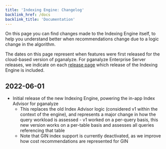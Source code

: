 ```yaml
---
title: 'Indexing Engine: Changelog'
backlink_href: /docs
backlink_title: 'Documentation'
---
```


On this page you can find changes made to the Indexing Engine itself, to help you
understand better when recommendations change due to a logic change in the
algorithm.

The dates on this page represent when features were first released for the cloud-based
version of pganalyze. For pganalyze Enterprise Server releases, we indicate on each
[release page](/docs/enterprise/releases) which release of the Indexing Engine is included.

## 2022-06-01

* Initial release of the new Indexing Engine, powering the in-app Index Advisor for pganalyze
  - This replaces the old Index Advisor logic (considered v1 within the context of the engine), and represents a major change in how the query workload is assessed - v1 worked on a per-query basis, this new version works on a per-table basis and assesses all queries referencing that table
  - Note that GIN index support is currently deactivated, as we improve how cost recommendations are represented for GIN
